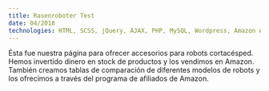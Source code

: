 ```yaml
---
title: Rasenroboter Test
date: 04/2018
technologies: HTML, SCSS, jQuery, AJAX, PHP, MySQL, Wordpress, Amazon API
---
```



Ésta fue nuestra página para ofrecer accesorios para robots cortacésped. Hemos invertido dinero en stock de productos y los vendimos en Amazon. También creamos tablas de comparación de diferentes modelos de robots y los ofrecimos a través del programa de afiliados de Amazon.